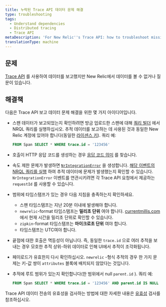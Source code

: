 ```yaml
---
title: 누락된 Trace API 데이터 문제 해결
type: troubleshooting
tags:
  - Understand dependencies
  - Distributed tracing
  - Trace API
metaDescription: 'For New Relic''s Trace API: how to troubleshoot missing trace data.'
translationType: machine
---
```


## 문제

[Trace API](/docs/apm/distributed-tracing/trace-api/introduction-new-relic-trace-api) 를 사용하여 데이터를 보고했지만 New Relic에서 데이터를 볼 수 없거나 질문이 있습니다.

## 해결책

다음은 Trace API 보고 데이터 문제 해결을 위한 몇 가지 아이디어입니다.

* 스팬 데이터가 보고되었는지 확인하려면 방금 업로드한 스팬에 대해 [쿼리 빌더](https://one.newrelic.com/launcher/nr1-core.home#pane=eyJuZXJkbGV0SWQiOiJucjEtY29yZS5zZWFyY2gtcm9vdCJ9&overlay=eyJvdmVybGF5SWQiOiJ3YW5kYS1kYXRhLWV4cGxvcmF0aW9uLm5ycWwtZWRpdG9yIiwibmVyZGxldElkIjoid2FuZGEtZGF0YS1leHBsb3JhdGlvbi5kYXRhLWV4cGxvcmVyIiwiaW5pdGlhbEFjdGl2ZUludGVyZmFjZSI6Im5ycWxFZGl0b3IiLCJpbml0aWFsQWNjb3VudElkIjoxfQ==) 에서 NRQL 쿼리를 실행하십시오. 추적 데이터를 보고하는 데 사용된 것과 동일한 New Relic 계정에 있어야 합니다(동일한 [라이센스 키](/docs/apis/intro-apis/new-relic-api-keys/#license-key)). 쿼리 예:

  ```sql
  FROM Span SELECT * WHERE trace.id = '123456'
  ```

* 호출이 HTTP 응답 코드를 생성하는 경우 [응답 코드 의미](/docs/understand-dependencies/distributed-tracing/trace-api/trace-api-general-requirements-limits#status-codes) 를 찾습니다.

* 속도 제한 문제가 발생하면 [`NrIntegrationError`](/docs/telemetry-data-platform/manage-data/nrintegrationerror) 을 생성합니다. [해당 이벤트의 NRQL 쿼리를 실행](https://one.newrelic.com/launcher/nr1-core.home?pane=eyJuZXJkbGV0SWQiOiJucjEtY29yZS5ob21lLXNjcmVlbiJ9&overlay=eyJuZXJkbGV0SWQiOiJ3YW5kYS1kYXRhLWV4cGxvcmF0aW9uLmRhdGEtZXhwbG9yZXIiLCJpbml0aWFsQWN0aXZlSW50ZXJmYWNlIjoibnJxbEVkaXRvciIsImluaXRpYWxBY2NvdW50SWQiOjI0NTkxMTUsImluaXRpYWxOcnFsVmFsdWUiOiIiLCJpbml0aWFsUXVlcmllcyI6W3siYWNjb3VudElkIjoyNDU5MTE1LCJucnFsIjoiRlJPTSBOckludGVncmF0aW9uRXJyb3Igc2VsZWN0ICogIn1dLCJpbml0aWFsQ2hhcnRTZXR0aW5ncyI6eyJjaGFydFR5cGUiOiJDSEFSVF9UQUJMRSJ9fQ==) 하여 추적 데이터에 문제가 발생했는지 확인할 수 있습니다. `NrIntegrationError` 이벤트를 연관시키려면 각 Trace API 요청에서 제공하는 `requestId` 를 사용할 수 있습니다.

* 범위에 타임스탬프가 있는 경우 다음 지침을 충족하는지 확인하세요.

  * 스팬 타임스탬프는 지난 20분 이내에 발생해야 합니다.
  * `newrelic`-format 타임스탬프는 **밀리초 단위** 여야 합니다. [currentmillis.com](https://currentmillis.com) 에서 현재 시간을 밀리초 단위로 확인할 수 있습니다.
  * `zipkin`-format 타임스탬프는 **마이크로초 단위** 여야 합니다.
  * 타임스탬프는 UTC여야 합니다.

* 끝점에 대한 호출은 멱등성이 아닙니다. 즉, 동일한 `trace.id` 으로 여러 추적을 보내는 경우 모호한 추적 상위-하위 데이터로 인해 UI에서 추적이 조각화됩니다.

* 페이로드가 유효한지 다시 확인하십시오. `newrelic` -형식 추적의 경우 한 가지 문제는 키-값 쌍이 `attributes` 블록에 배치되지 않았다는 것입니다.

* 추적에 루트 범위가 있는지 확인합니다(한 범위에서 null `parent.id` ). 쿼리 예:

  ```sql
  FROM Span SELECT * WHERE trace.id = '123456' AND parent.id IS NULL
  ```

Trace API 데이터 전송의 유효성을 검사하는 방법에 대한 자세한 내용은 [유효성](/docs/apm/distributed-tracing/trace-api/trace-api-endpoint-requirements-limits#response-validation) 검사를 참조하십시오.